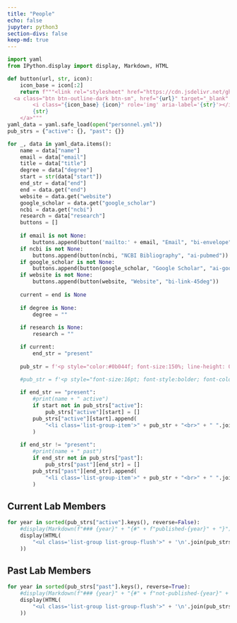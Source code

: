 ```yaml
---
title: "People"
echo: false
jupyter: python3
section-divs: false
keep-md: true
---
```


```python
import yaml
from IPython.display import display, Markdown, HTML

def button(url, str, icon):
    icon_base = icon[:2]
    return f"""<link rel="stylesheet" href="https://cdn.jsdelivr.net/gh/jpswalsh/academicons@1/css/academicons.min.css">
  <a class="btn btn-outline-dark btn-sm", href="{url}" target="_blank" rel="noopener noreferrer">
        <i class="{icon_base} {icon}" role='img' aria-label='{str}'></i>
        {str}
    </a>"""
yaml_data = yaml.safe_load(open("personnel.yml"))
pub_strs = {"active": {}, "past": {}}

for _, data in yaml_data.items():
    name = data["name"]
    email = data["email"]
    title = data["title"]
    degree = data["degree"]
    start = str(data["start"])
    end_str = data["end"]
    end = data.get("end")
    website = data.get("website")
    google_scholar = data.get("google_scholar")
    ncbi = data.get("ncbi")
    research = data["research"]
    buttons = []
    
    if email is not None:
        buttons.append(button('mailto:' + email, "Email", "bi-envelope"))
    if ncbi is not None:
        buttons.append(button(ncbi, "NCBI Bibliography", "ai-pubmed"))
    if google_scholar is not None:
        buttons.append(button(google_scholar, "Google Scholar", "ai-google-scholar"))
    if website is not None:
        buttons.append(button(website, "Website", "bi-link-45deg"))
    
    current = end is None
    
    if degree is None:
        degree = ""
        
    if research is None:
        research = ""

    if current:
        end_str = "present"
    
    pub_str = f'<p style="color:#0b044f; font-size:150%; line-height: 0.2;"><strong>{name} {degree}</strong></p><em>{title}</em><br>{start} - {end_str}<br>{research}<br>'

    #pub_str = f'<p style="font-size:16pt; font-style:bolder; font-color=red">{name}</p><br>{title}<br>{start} - {end_str}<br>{research}'
    
    if end_str == "present":
        #print(name + " active")
        if start not in pub_strs["active"]:
            pub_strs["active"][start] = []
        pub_strs["active"][start].append(
            "<li class='list-group-item'>" + pub_str + "<br>" + " ".join(buttons) + "</li>"
        )
        
    if end_str != "present":
        #print(name + " past")
        if end_str not in pub_strs["past"]:
            pub_strs["past"][end_str] = []
        pub_strs["past"][end_str].append(
            "<li class='list-group-item'>" + pub_str + "<br>" + " ".join(buttons) + "</li>"
        )
```

## Current Lab Members

```python
for year in sorted(pub_strs["active"].keys(), reverse=False):
    #display(Markdown(f"### {year}" + "{#" + f"published-{year}" + "}"))
    display(HTML(
        "<ul class='list-group list-group-flush'>" + '\n'.join(pub_strs["active"][year]) + "<br></ul>"
    ))
```

## Past Lab Members

```python
for year in sorted(pub_strs["past"].keys(), reverse=True):
    #display(Markdown(f"### {year}" + "{#" + f"not-published-{year}" + "}"))
    display(HTML(
        "<ul class='list-group list-group-flush'>" + '\n'.join(pub_strs["past"][year]) + "<br></ul>"
    ))
```
